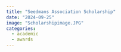 ```yaml
---
title: "Seedmans Association Scholarship"
date: "2024-09-25"
image: "Scholarshipimage.JPG"
categories:
  - academic
  - awards
---
```


